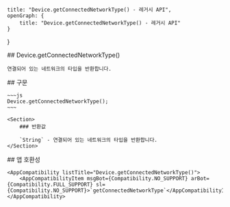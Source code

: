 
    title: "Device.getConnectedNetworkType() - 레거시 API",
    openGraph: {
        title: "Device.getConnectedNetworkType() - 레거시 API"
    }
}

<Section>
    ## Device.getConnectedNetworkType()

    연결되어 있는 네트워크의 타입을 반환합니다.
</Section>
<Section>
    ## 구문

    ~~~js
    Device.getConnectedNetworkType();
    ~~~

    <Section>
        ### 반환값

        `String` - 연결되어 있는 네트워크의 타입을 반환합니다.
    </Section>
</Section>
<Section>
    ## 앱 호환성

    <AppCompatibility listTitle="Device.getConnectedNetworkType()">
        <AppCompatibilityItem msgBot={Compatibility.NO_SUPPORT} arBot={Compatibility.FULL_SUPPORT} sl={Compatibility.NO_SUPPORT}>`getConnectedNetworkType`</AppCompatibilityItem>
    </AppCompatibility>
</Section>